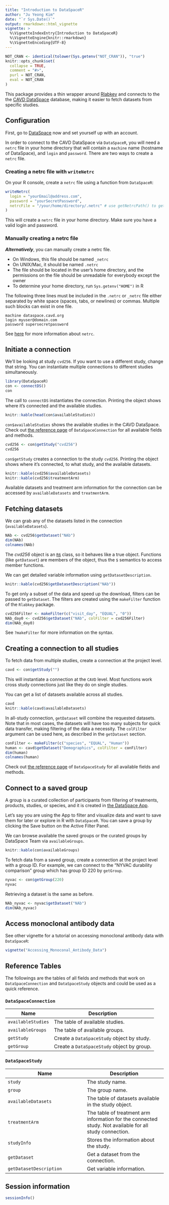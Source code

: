 ```yaml
---
title: "Introduction to DataSpaceR"
author: "Ju Yeong Kim"
date: "`r Sys.Date()`"
output: rmarkdown::html_vignette
vignette: >
  %\VignetteIndexEntry{Introduction to DataSpaceR}
  %\VignetteEngine{knitr::rmarkdown}
  %\VignetteEncoding{UTF-8}
---
```


```r
NOT_CRAN <- identical(tolower(Sys.getenv("NOT_CRAN")), "true")
knitr::opts_chunk$set(
  collapse = TRUE,
  comment = "#>",
  purl = NOT_CRAN,
  eval = NOT_CRAN
)
```


This package provides a thin wrapper around [Rlabkey](https://cran.r-project.org/package=Rlabkey) and connects to the the [CAVD DataSpace](https://dataspace.cavd.org) database, making it easier to fetch datasets from specific studies.


## Configuration

First, go to [DataSpace](https://dataspace.cavd.org) now and set yourself up with an account.

In order to connect to the CAVD DataSpace via `DataSpaceR`, you will need a `netrc` file in your home directory that will contain a `machine` name (hostname of DataSpace), and `login` and `password`. There are two ways to create a `netrc` file.

### Creating a netrc file with `writeNetrc`

On your R console, create a `netrc` file using a function from `DataSpaceR`:

```r
writeNetrc(
  login = "yourEmail@address.com", 
  password = "yourSecretPassword",
  netrcFile = "/your/home/directory/.netrc" # use getNetrcPath() to get the default path 
)
```

This will create a `netrc` file in your home directory. Make sure you have a valid login and password.

### Manually creating a netrc file

***Alternatively***, you can manually create a netrc file.

* On Windows, this file should be named `_netrc`
* On UNIX/Mac, it should be named `.netrc`
* The file should be located in the user's home directory, and the permissions on the file should be unreadable for everybody except the owner
* To determine your home directory, run `Sys.getenv("HOME")` in R

The following three lines must be included in the `.netrc` or `_netrc` file either separated by white space (spaces, tabs, or newlines) or commas. Multiple such blocks can exist in one file.

```
machine dataspace.cavd.org
login myuser@domain.com
password supersecretpassword
```

See [here](https://www.labkey.org/wiki/home/Documentation/page.view?name=netrc) for more information about `netrc`.


## Initiate a connection

We'll be looking at study `cvd256`. If you want to use a different study, change that string. You can instantiate multiple connections to different studies simultaneously.

```r
library(DataSpaceR)
con <- connectDS()
con
```

The call to `connectDS` instantiates the connection. Printing the object shows where it's connected and the available studies.

```r
knitr::kable(head(con$availableStudies))
```

`con$availableStudies` shows the available studies in the CAVD DataSpace. Check out [the reference page](https://ropensci.github.io/DataSpaceR/reference/DataSpaceConnection.html) of `DataSpaceConnection` for all available fields and methods.

```r
cvd256 <- con$getStudy("cvd256")
cvd256
```

`con$getStudy` creates a connection to the study `cvd256`. Printing the object shows where it's connected, to what study, and the available datasets.

```r
knitr::kable(cvd256$availableDatasets)
knitr::kable(cvd256$treatmentArm)
```

Available datasets and treatment arm information for the connection can be accessed by `availableDatasets` and `treatmentArm`.


## Fetching datasets

We can grab any of the datasets listed in the connection (`availableDatasets`).

```r
NAb <- cvd256$getDataset("NAb")
dim(NAb)
colnames(NAb)
```

The *cvd256* object is an [`R6`](https://cran.r-project.org/package=R6) class, so it behaves like a true object. Functions (like `getDataset`) are members of the object, thus the `$` semantics to access member functions.

We can get detailed variable information using `getDatasetDescription`.

```r
knitr::kable(cvd256$getDatasetDescription("NAb"))
```

To get only a subset of the data and speed up the download, filters can be passed to `getDataset`. The filters are created using the `makeFilter` function of the `Rlabkey` package.

```r
cvd256Filter <- makeFilter(c("visit_day", "EQUAL", "0"))
NAb_day0 <- cvd256$getDataset("NAb", colFilter = cvd256Filter)
dim(NAb_day0)
```

See `?makeFilter` for more information on the syntax.


## Creating a connection to all studies

To fetch data from multiple studies, create a connection at the project level.

```r
cavd <- con$getStudy("")
```

This will instantiate a connection at the `CAVD` level. Most functions work cross study connections just like they do on single studies.

You can get a list of datasets available across all studies.

```r
cavd
knitr::kable(cavd$availableDatasets)
```

In all-study connection, `getDataset` will combine the requested datasets. Note that in most cases, the datasets will have too many subjects for quick data transfer, making filtering of the data a necessity. The `colFilter` argument can be used here, as described in the `getDataset` section.

```r
conFilter <- makeFilter(c("species", "EQUAL", "Human"))
human <- cavd$getDataset("Demographics", colFilter = conFilter)
dim(human)
colnames(human)
```

Check out [the reference page](https://ropensci.github.io/DataSpaceR/reference/DataSpaceStudy.html) of `DataSpaceStudy` for all available fields and methods.


## Connect to a saved group

A group is a curated collection of participants from filtering of treatments, products, studies, or species, and it is created in [the DataSpace App](https://dataspace.cavd.org/cds/CAVD/app.view).

Let's say you are using the App to filter and visualize data and want to save them for later or explore in R with `DataSpaceR`. You can save a group by clicking the Save button on the Active Filter Panel.

We can browse available the saved groups or the curated groups by DataSpace Team via `availableGroups`.

```r
knitr::kable(con$availableGroups)
```

To fetch data from a saved group, create a connection at the project level with a group ID. For example, we can connect to the "NYVAC durability comparison" group which has group ID 220 by `getGroup`.

```r
nyvac <- con$getGroup(220)
nyvac
```

Retrieving a dataset is the same as before.

```r
NAb_nyvac <- nyvac$getDataset("NAb")
dim(NAb_nyvac)
```


## Access monoclonal antibody data

See other vignette for a tutorial on accessing monoclonal antibody data with `DataSpaceR`:

```r
vignette("Accessing_Monoconal_Antibody_Data")
```


## Reference Tables

The followings are the tables of all fields and methods that work on `DataSpaceConnection` and `DataSpaceStudy` objects and could be used as a quick reference.

### `DataSpaceConnection`

| Name | Description |
| --- | --- |
| `availableStudies` | The table of available studies. |
| `availableGroups` | The table of available groups. |
| `getStudy` | Create a `DataSpaceStudy` object by study. |
| `getGroup` | Create a `DataSpaceStudy` object by group. |

### `DataSpaceStudy`

| Name | Description |
| --- | --- |
| `study` | The study name. |
| `group` | The group name. |
| `availableDatasets` | The table of datasets available in the study object. |
| `treatmentArm` | The table of treatment arm information for the connected study. Not available for all study connection. |
| `studyInfo` | Stores the information about the study. |
| `getDataset` | Get a dataset from the connection. |
| `getDatasetDescription` | Get variable information. |


## Session information

```r
sessionInfo()
```
